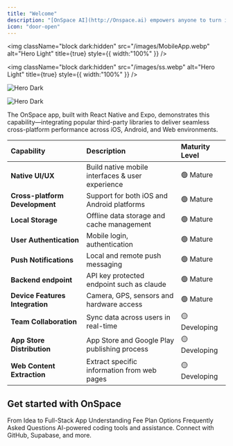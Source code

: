 ```yaml
---
title: "Welcome"
description: "[OnSpace AI](http://Onspace.ai) empowers anyone to turn ideas into powerful AI applications in minutes—no coding required. Our free, no-code platform enables effortless creation of custom AI apps; simply describe your vision and our agentic AI handles the rest."
icon: "door-open"
---
```


<img
  className="block dark:hidden"
  src="/images/MobileApp.webp"
  alt="Hero Light"
  title={true}
  style={{ width:"100%" }}
/>

<img
  className="block dark:hidden"
  src="/images/ss.webp"
  alt="Hero Light"
  title={true}
  style={{ width:"100%" }}
/>

<img
  className="hidden dark:block"
  src="/images/MobileApp.webp"
  alt="Hero Dark"
/>

<img
  className="hidden dark:block"
  src="/images/image.webp"
  alt="Hero Dark"
/>

The OnSpace app, built with React Native and Expo, demonstrates this capability—integrating popular third-party libraries to deliver seamless cross-platform performance across iOS, Android, and Web environments.

| Capability                      | Description                                      | Maturity Level |
| :------------------------------ | :----------------------------------------------- | :------------- |
| **Native UI/UX**                | Build native mobile interfaces & user experience | 🟢 Mature      |
| **Cross-platform Development**  | Support for both iOS and Android platforms       | 🟢 Mature      |
| **Local Storage**               | Offline data storage and cache management        | 🟢 Mature      |
| **User Authentication**         | Mobile login, authentication                     | 🟢 Mature      |
| **Push Notifications**          | Local and remote push messaging                  | 🟢 Mature      |
| **Backend endpoint**            | API key protected endpoint such as claude        | 🟢 Mature      |
| **Device Features Integration** | Camera, GPS, sensors and hardware access         | 🟢 Mature      |
| **Team Collaboration**          | Sync data across users in real-time              | 🟡 Developing  |
| **App Store Distribution**      | App Store and Google Play publishing process     | 🟡 Developing  |
| **Web Content Extraction**      | Extract specific information from web pages     | 🟡 Developing  |

## Get started with OnSpace

<CardGroup cols={2}>
  <Card title="Start Building Now" icon="pen-to-square" href="https://docs.onspace.ai/Startbuildingyourfirstapp">
    From Idea to Full-Stack App
  </Card>
  <Card title="Fee Plan" icon="image" href="https://docs.onspace.ai/FeePlans">
    Understanding Fee Plan Options
  </Card>
  <Card title="FAQ" icon="image" href="https://docs.onspace.ai/faq">
    Frequently Asked Questions
  </Card>
  <Card title="Features" icon="code" href="/features">
    AI-powered coding tools and assistance.
  </Card>
  <Card title="Integrations" icon="puzzle" href="/integrations">
    Connect with GitHub, Supabase, and more.
  </Card>
</CardGroup>